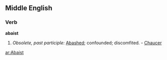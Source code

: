 ==Middle English==

===Verb===
'''abaist'''

# ''Obsolete, past participle:'' [[abashed|Abashed]]; confounded; discomfited. - [[Chaucer]]

[[ar:Abaist]]